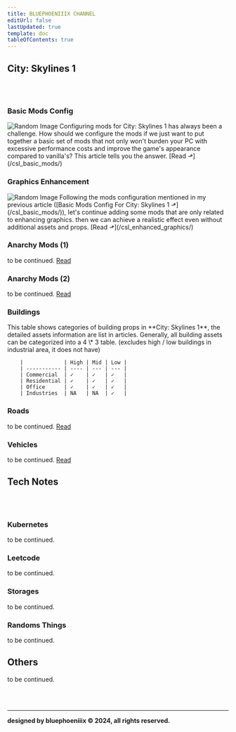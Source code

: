```yaml
---
title: BLUEPHOENIIIX CHANNEL
editUrl: false
lastUpdated: true
template: doc
tableOfContents: true
---
```



## **City: Skylines 1**

<br></br>


### Basic Mods Config

<Card>
	<img src="/csl_basic_mods_1.png" alt="Random Image" />
	Configuring mods for City: Skylines 1 has always been a challenge. How should
	we configure the mods if we just want to put together a basic set of mods that
	not only won't burden your PC with excessive performance costs and improve the
	game's appearance compared to vanilla's? This article tells you the answer. [Read
	⬏](/csl_basic_mods/)
</Card>

### Graphics Enhancement

<Card>
	<img src="/csl_graphics_enhace_1.png" alt="Random Image" />
	Following the mods configuration mentioned in my previous article ([Basic Mods
	Config For City: Skylines 1 ⬏](/csl_basic_mods/)), let's continue adding some
	mods that are only related to enhancing graphics. then we can achieve a realistic
	effect even without additional assets and props. [Read ⬏](/csl_enhanced_graphics/)
</Card>

### Anarchy Mods (1)

to be continued. [Read](/csl_anarchy_1/)

### Anarchy Mods (2)

to be continued. [Read](/csl_anarchy_2/)

### Buildings

<CardGrid>
	<Card title="Coverage">
		This table shows categories of building props in **City: Skylines 1**, the detailed assets information are list in articles. Generally, all building assets can be categorized into a 4 \* 3 table. (excludes high / low buildings in industrial area, it does not have)

		|             | High | Mid | Low |
		| ----------- | ---- | --- | --- |
		| Commercial  | ✓    | ✓   | ✓   |
		| Residential | ✓    | ✓   | ✓   |
		| Office      | ✓    | ✓   | ✓   |
		| Industries  | NA   | NA  | ✓   |
  </Card>
</CardGrid>

### Roads

to be continued. [Read](/csl_roads/)

### Vehicles

to be continued. [Read](/csl_vehicles/)

## **Tech Notes**

<br></br>

### Kubernetes

to be continued.

### Leetcode

to be continued.

### Storages

to be continued.

### Randoms Things

to be continued.

## **Others**

to be continued.

<br></br>
<hr></hr>

**designed by bluephoeniiix © 2024, all rights reserved.**
